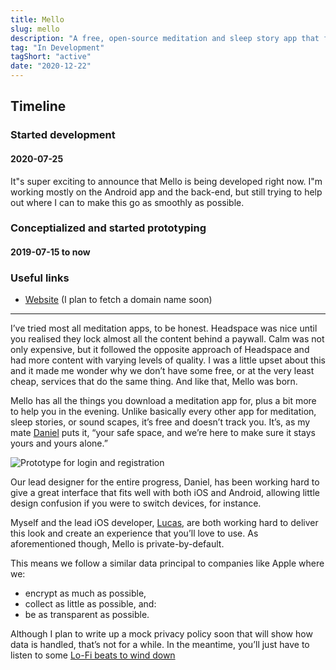```yaml
---
title: Mello
slug: mello
description: "A free, open-source meditation and sleep story app that focuses on you and is here to ease your mind whenever you need it."
tag: "In Development"
tagShort: "active"
date: "2020-12-22"
---
```


<h2>Timeline</h2>
<section id="timeline">
  <section className="progress">
    <h3>Started development</h3>
    <h4 className="minor">2020-07-25</h4>
    <p>
      It&quot;s super exciting to announce that Mello is being developed right now. I&quot;m working mostly on the Android app and the back-end, but still trying to help out where I can to make this go as smoothly as possible.
    </p>
  </section>
  <section className="progress">
    <h3>Conceptialized and started prototyping</h3>
    <h4 className="minor">2019-07-15 to now</h4>
  </section>
</section>

### Useful links
- [Website](https://mello-app.github.io/static-website) (I plan to fetch a domain name soon)

---

I’ve tried most all meditation apps, to be honest. Headspace was nice until you realised they lock almost all the content behind a paywall. Calm was not only expensive, but it followed the opposite approach of Headspace and had more content with varying levels of quality. I was a little upset about this and it made me wonder why we don’t have some free, or at the very least cheap, services that do the same thing. And like that, Mello was born.

Mello has all the things you download a meditation app for, plus a bit more to help you in the evening. Unlike basically every other app for meditation, sleep stories, or sound scapes, it’s free and doesn’t track you. It’s, as my mate [Daniel](https://cyckl.github.io) puts it, “your safe space, and we’re here to make sure it stays yours and yours alone.”

![Prototype for login and registration](/assets/projects/mello/teaser.png)

Our lead designer for the entire progress, Daniel, has been working hard to give a great interface that fits well with both iOS and Android, allowing little design confusion if you were to switch devices, for instance.

Myself and the lead iOS developer, [Lucas](https://ultra03.github.io), are both working hard to deliver this look and create an experience that you’ll love to use. As aforementioned though, Mello is private-by-default.

This means we follow a similar data principal to companies like Apple where we:
- encrypt as much as possible,
- collect as little as possible, and:
- be as transparent as possible.

Although I plan to write up a mock privacy policy soon that will show how data is handled, that’s not for a while. In the meantime, you’ll just have to listen to some [Lo-Fi beats to wind down](https://www.youtube.com/watch?v=bmVKaAV_7-A)
